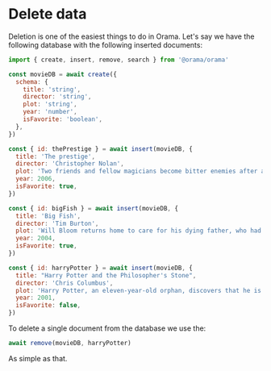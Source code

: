 
# Delete data

Deletion is one of the easiest things to do in Orama. Let's say we have the
following database with the following inserted documents:

```javascript copy
import { create, insert, remove, search } from '@orama/orama'

const movieDB = await create({
  schema: {
    title: 'string',
    director: 'string',
    plot: 'string',
    year: 'number',
    isFavorite: 'boolean',
  },
})

const { id: thePrestige } = await insert(movieDB, {
  title: 'The prestige',
  director: 'Christopher Nolan',
  plot: 'Two friends and fellow magicians become bitter enemies after a sudden tragedy. As they devote themselves to this rivalry, they make sacrifices that bring them fame but with terrible consequences.',
  year: 2006,
  isFavorite: true,
})

const { id: bigFish } = await insert(movieDB, {
  title: 'Big Fish',
  director: 'Tim Burton',
  plot: 'Will Bloom returns home to care for his dying father, who had a penchant for telling unbelievable stories. After he passes away, Will tries to find out if his tales were really true.',
  year: 2004,
  isFavorite: true,
})

const { id: harryPotter } = await insert(movieDB, {
  title: "Harry Potter and the Philosopher's Stone",
  director: 'Chris Columbus',
  plot: 'Harry Potter, an eleven-year-old orphan, discovers that he is a wizard and is invited to study at Hogwarts. Even as he escapes a dreary life and enters a world of magic, he finds trouble awaiting him.',
  year: 2001,
  isFavorite: false,
})
```

To delete a single document from the database we use the:

```javascript copy
await remove(movieDB, harryPotter)
```

As simple as that.
